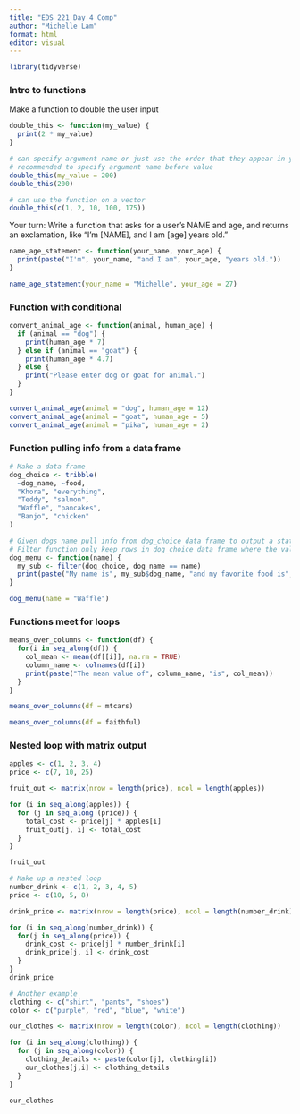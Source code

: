 ```yaml
---
title: "EDS 221 Day 4 Comp"
author: "Michelle Lam"
format: html
editor: visual
---
```


```r
library(tidyverse)
```

### Intro to functions

Make a function to double the user input

```r
double_this <- function(my_value) {
  print(2 * my_value)
}

# can specify argument name or just use the order that they appear in your function
# recommended to specify argument name before value 
double_this(my_value = 200)
double_this(200)

# can use the function on a vector
double_this(c(1, 2, 10, 100, 175))

```

Your turn: Write a function that asks for a user's NAME and age, and returns an exclamation, like "I'm \[NAME\], and I am \[age\] years old."

```r
name_age_statement <- function(your_name, your_age) {
  print(paste("I'm", your_name, "and I am", your_age, "years old."))
}

name_age_statement(your_name = "Michelle", your_age = 27)
```

### Function with conditional

```r
convert_animal_age <- function(animal, human_age) {
  if (animal == "dog") {
    print(human_age * 7)
  } else if (animal == "goat") {
    print(human_age * 4.7)
  } else {
    print("Please enter dog or goat for animal.")
  }
}

convert_animal_age(animal = "dog", human_age = 12)
convert_animal_age(animal = "goat", human_age = 5)
convert_animal_age(animal = "pika", human_age = 2)
```

### Function pulling info from a data frame

```r
# Make a data frame
dog_choice <- tribble(
  ~dog_name, ~food,
  "Khora", "everything",
  "Teddy", "salmon",
  "Waffle", "pancakes",
  "Banjo", "chicken"
)

# Given dogs name pull info from dog_choice data frame to output a statement referencing their favorite food
# Filter function only keep rows in dog_choice data frame where the value int he dog_name column = the name input in the function
dog_menu <- function(name) {
  my_sub <- filter(dog_choice, dog_name == name)
  print(paste("My name is", my_sub$dog_name, "and my favorite food is", my_sub$food))
}

dog_menu(name = "Waffle")
```

### Functions meet for loops

```r
means_over_columns <- function(df) {
  for(i in seq_along(df)) {
    col_mean <- mean(df[[i]], na.rm = TRUE)
    column_name <- colnames(df[i])
    print(paste("The mean value of", column_name, "is", col_mean))
  }
}

means_over_columns(df = mtcars)

means_over_columns(df = faithful)
```

### Nested loop with matrix output

```r
apples <- c(1, 2, 3, 4)
price <- c(7, 10, 25)

fruit_out <- matrix(nrow = length(price), ncol = length(apples))

for (i in seq_along(apples)) {
  for (j in seq_along (price)) {
    total_cost <- price[j] * apples[i]
    fruit_out[j, i] <- total_cost
  }
}

fruit_out

# Make up a nested loop 
number_drink <- c(1, 2, 3, 4, 5)
price <- c(10, 5, 8)

drink_price <- matrix(nrow = length(price), ncol = length(number_drink))

for (i in seq_along(number_drink)) {
  for(j in seq_along(price)) {
    drink_cost <- price[j] * number_drink[i]
    drink_price[j, i] <- drink_cost
  }
}
drink_price

# Another example
clothing <- c("shirt", "pants", "shoes")
color <- c("purple", "red", "blue", "white")

our_clothes <- matrix(nrow = length(color), ncol = length(clothing))

for (i in seq_along(clothing)) {
  for (j in seq_along(color)) {
    clothing_details <- paste(color[j], clothing[i])
    our_clothes[j,i] <- clothing_details
  }
}

our_clothes
```
